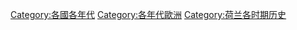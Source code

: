 [[Category:各國各年代|Category:各國各年代]]
[[Category:各年代歐洲|Category:各年代歐洲]]
[[Category:荷兰各时期历史|Category:荷兰各时期历史]]